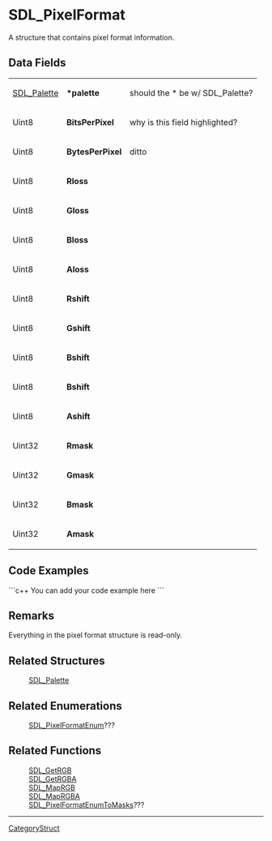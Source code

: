 <!-- pragma section-numbers off -->
<!-- pragma disable-camelcase -->

= SDL_PixelFormat =
A structure that contains pixel format information.


== Data Fields ==
{|
|[[SDL_Palette]]
|'''*palette'''
|should the * be w/ SDL_Palette?
|-
|Uint8
|'''BitsPerPixel'''
|why is this field highlighted?
|-
|Uint8
|'''BytesPerPixel'''
|ditto
|-
|Uint8
|'''Rloss'''
|-
|Uint8
|'''Gloss'''
|-
|Uint8
|'''Bloss'''
|-
|Uint8
|'''Aloss'''
|-
|Uint8
|'''Rshift'''
|-
|Uint8
|'''Gshift'''
|-
|Uint8
|'''Bshift'''
|-
|Uint8
|'''Bshift'''
|-
|Uint8
|'''Ashift'''
|-
|Uint32
|'''Rmask'''
|-
|Uint32
|'''Gmask'''
|-
|Uint32
|'''Bmask'''
|-
|Uint32
|'''Amask'''
|}

== Code Examples ==
```c++
You can add your code example here
```

== Remarks ==
Everything in the pixel format structure is read-only.

== Related Structures ==
:[[SDL_Palette]]

== Related Enumerations ==
:[[SDL_PixelFormatEnum]]???

== Related Functions ==
:[[SDL_GetRGB]]
:[[SDL_GetRGBA]]
:[[SDL_MapRGB]]
:[[SDL_MapRGBA]]
:[[SDL_PixelFormatEnumToMasks]]???

----
[[CategoryStruct]]
